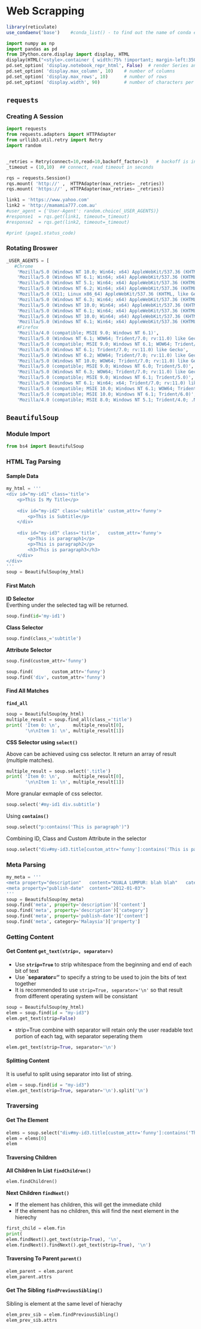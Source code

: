 # Web Scrapping

```r
library(reticulate)
use_condaenv('base')    #conda_list() - to find out the name of conda environment
```

```python
import numpy as np
import pandas as pd
from IPython.core.display import display, HTML
display(HTML("<style>.container { width:75% !important; margin-left:350px; }</style>"))
pd.set_option( 'display.notebook_repr_html', False)  # render Series and DataFrame as text, not HTML
pd.set_option( 'display.max_column', 10)    # number of columns
pd.set_option( 'display.max_rows', 10)      # number of rows
pd.set_option( 'display.width', 90)         # number of characters per row
```


## `requests`


### Creating A Session

```python
import requests
from requests.adapters import HTTPAdapter
from urllib3.util.retry import Retry
import random


_retries = Retry(connect=10,read=10,backoff_factor=1)   # backoff is incremental interval in seconds between retries
_timeout = (10,10)  ## connect, read timeout in seconds

rqs = requests.Session()
rqs.mount( 'http://' ,  HTTPAdapter(max_retries= _retries))
rqs.mount( 'https://' , HTTPAdapter(max_retries= _retries))
```


```python
link1 = 'https://www.yahoo.com'
link2 = 'http://mamamia777.com.au'
#user_agent = {'User-Agent': random.choice(_USER_AGENTS)}
#response1  = rqs.get(link1, timeout=_timeout)
#response2  = rqs.get(link2, timeout=_timeout)  
```


```python
#print (page1.status_code)
```

### Rotating Broswer

```python
_USER_AGENTS = [
   #Chrome
    'Mozilla/5.0 (Windows NT 10.0; Win64; x64) AppleWebKit/537.36 (KHTML, like Gecko) Chrome/60.0.3112.113 Safari/537.36',
    'Mozilla/5.0 (Windows NT 6.1; Win64; x64) AppleWebKit/537.36 (KHTML, like Gecko) Chrome/60.0.3112.90 Safari/537.36',
    'Mozilla/5.0 (Windows NT 5.1; Win64; x64) AppleWebKit/537.36 (KHTML, like Gecko) Chrome/60.0.3112.90 Safari/537.36',
    'Mozilla/5.0 (Windows NT 6.2; Win64; x64) AppleWebKit/537.36 (KHTML, like Gecko) Chrome/60.0.3112.90 Safari/537.36',
    'Mozilla/5.0 (X11; Linux x86_64) AppleWebKit/537.36 (KHTML, like Gecko) Chrome/44.0.2403.157 Safari/537.36',
    'Mozilla/5.0 (Windows NT 6.3; Win64; x64) AppleWebKit/537.36 (KHTML, like Gecko) Chrome/60.0.3112.113 Safari/537.36',
    'Mozilla/5.0 (Windows NT 10.0; Win64; x64) AppleWebKit/537.36 (KHTML, like Gecko) Chrome/57.0.2987.133 Safari/537.36',
    'Mozilla/5.0 (Windows NT 6.1; Win64; x64) AppleWebKit/537.36 (KHTML, like Gecko) Chrome/57.0.2987.133 Safari/537.36',
    'Mozilla/5.0 (Windows NT 10.0; Win64; x64) AppleWebKit/537.36 (KHTML, like Gecko) Chrome/55.0.2883.87 Safari/537.36',
    'Mozilla/5.0 (Windows NT 6.1; Win64; x64) AppleWebKit/537.36 (KHTML, like Gecko) Chrome/55.0.2883.87 Safari/537.36',
    #Firefox
    'Mozilla/4.0 (compatible; MSIE 9.0; Windows NT 6.1)',
    'Mozilla/5.0 (Windows NT 6.1; WOW64; Trident/7.0; rv:11.0) like Gecko',
    'Mozilla/5.0 (compatible; MSIE 9.0; Windows NT 6.1; WOW64; Trident/5.0)',
    'Mozilla/5.0 (Windows NT 6.1; Trident/7.0; rv:11.0) like Gecko',
    'Mozilla/5.0 (Windows NT 6.2; WOW64; Trident/7.0; rv:11.0) like Gecko',
    'Mozilla/5.0 (Windows NT 10.0; WOW64; Trident/7.0; rv:11.0) like Gecko',
    'Mozilla/5.0 (compatible; MSIE 9.0; Windows NT 6.0; Trident/5.0)',
    'Mozilla/5.0 (Windows NT 6.3; WOW64; Trident/7.0; rv:11.0) like Gecko',
    'Mozilla/5.0 (compatible; MSIE 9.0; Windows NT 6.1; Trident/5.0)',
    'Mozilla/5.0 (Windows NT 6.1; Win64; x64; Trident/7.0; rv:11.0) like Gecko',
    'Mozilla/5.0 (compatible; MSIE 10.0; Windows NT 6.1; WOW64; Trident/6.0)',
    'Mozilla/5.0 (compatible; MSIE 10.0; Windows NT 6.1; Trident/6.0)',
    'Mozilla/4.0 (compatible; MSIE 8.0; Windows NT 5.1; Trident/4.0; .NET CLR 2.0.50727; .NET CLR 3.0.4506.2152; .NET CLR 3.5.30729)']
```


## `BeautifulSoup`

### Module Import

```python
from bs4 import BeautifulSoup
```

### HTML Tag Parsing 

#### Sample Data

```python
my_html = '''
<div id="my-id1" class='title'> 
    <p>This Is My Title</p>
    
    <div id="my-id2" class='subtitle' custom_attr='funny'>
        <p>This is Subtitle</p>
    </div>
    
    <div id="my-id3" class='title',   custom_attr='funny'>
        <p>This is paragraph1</p>
        <p>This is paragraph2</p>
        <h3>This is paragraph3</h3>
    </div>
</div>
'''
soup = BeautifulSoup(my_html)
```

#### First Match

**ID Selector**  
Everthing under the selected tag will be returned.

```python
soup.find(id='my-id1')
```

**Class Selector**

```python
soup.find(class_='subtitle')
```

**Attribute Selector**

```python
soup.find(custom_attr='funny')
```

```python
soup.find(       custom_attr='funny')
soup.find('div', custom_attr='funny')
```


#### Find All Matches

**`find_all`**  

```python
soup = BeautifulSoup(my_html)
multiple_result = soup.find_all(class_='title')
print( 'Item 0: \n',     multiple_result[0],
       '\n\nItem 1: \n', multiple_result[1])
```

**CSS Selector using `select()`**  

Above can be achieved using css selector. It return an array of result (multiple matches).

```python
multiple_result = soup.select('.title')
print( 'Item 0: \n',     multiple_result[0],
       '\n\nItem 1: \n', multiple_result[1])
```

More granular exmaple of css selector.

```python
soup.select('#my-id1 div.subtitle')
```

Using **`contains()`**

```python
soup.select("p:contains('This is paragraph')")
```
Combining ID, Class and Custom Attribute in the selector

```python
soup.select("div#my-id3.title[custom_attr='funny']:contains('This is paragraph')")
```

### Meta Parsing

```python
my_meta = '''
<meta property="description"   content="KUALA LUMPUR: blah blah"   category="Malaysia">
<meta property="publish-date"  content="2012-01-03">
'''
soup = BeautifulSoup(my_meta)
soup.find('meta', property='description')['content']
soup.find('meta', property='description')['category']
soup.find('meta', property='publish-date')['content']
soup.find('meta', category='Malaysia')['property']
```

### Getting Content 

#### Get Content `get_text(strip=, separator=)`

- Use **`strip=True`** to strip whitespace from the beginning and end of each bit of text  
- Use **`separator='\n'** to specify a string to be used to join the bits of text together
- It is recommended to use `strip=True, separator='\n'` so that result from different operating system will be consistant  

```python
soup = BeautifulSoup(my_html)
elem = soup.find(id = "my-id3")
elem.get_text(strip=False)
```

- strip=True combine with separator will retain only the user readable text portion of each tag, with separator seperating them

```python
elem.get_text(strip=True, separator='\n')
```

#### Splitting Content

It is useful to split using separator into list of string.

```python
elem = soup.find(id = "my-id3")
elem.get_text(strip=True, separator='\n').split('\n')
```

### Traversing

#### Get The Element

```python
elems = soup.select("div#my-id3.title[custom_attr='funny']:contains('This is paragraph')")
elem = elems[0]
elem
```

#### Traversing Children

**All Children In List  `findChildren()`**

```python
elem.findChildren()
```

**Next Children `findNext()`**  

- If the element has children, this will get the immediate child  
- If the element has no children, this will find the next element in the hierechy  

```python
first_child = elem.fin
print( 
elem.findNext().get_text(strip=True), '\n', 
elem.findNext().findNext().get_text(strip=True), '\n')
```

#### Traversing To Parent `parent()`

```python
elem_parent = elem.parent
elem_parent.attrs
```

#### Get The Sibling `findPreviousSibling()`

Sibling is element at the same level of hierachy

```python
elem_prev_sib = elem.findPreviousSibling()
elem_prev_sib.attrs
```

